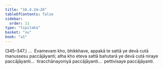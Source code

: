 ```yaml
---
title: "16.4.24–26"
tableOfContents: false
sidebar:
  order: 11
type: "tipitaka"
basket: "su"
book: "a1"
---
```



<DynamicBreadcrumb />

<Paragraph type="center" book="a1">
(345–347.)
</Paragraph>

<Paragraph number="430" book="a1">
…  Evamevaṃ kho, bhikkhave, appakā te sattā ye devā cutā manussesu paccājāyanti; atha kho eteva sattā bahutarā ye devā cutā niraye paccājāyanti…  tiracchānayoniyā paccājāyanti…  pettivisaye paccājāyanti.
</Paragraph>